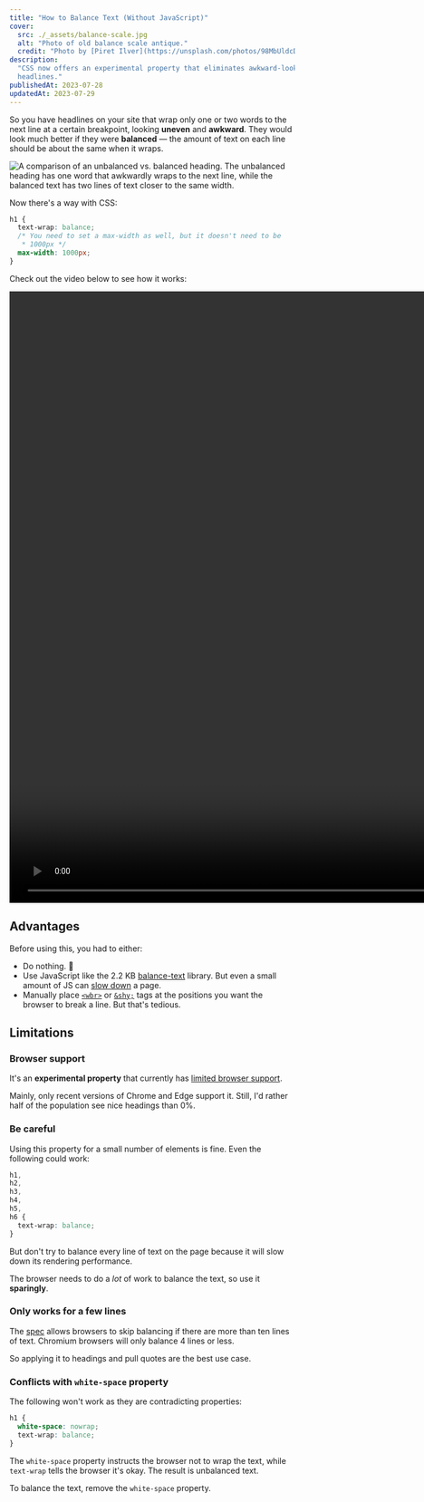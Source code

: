 ```yaml
---
title: "How to Balance Text (Without JavaScript)"
cover:
  src: ./_assets/balance-scale.jpg
  alt: "Photo of old balance scale antique."
  credit: "Photo by [Piret Ilver](https://unsplash.com/photos/98MbUldcDJY)"
description:
  "CSS now offers an experimental property that eliminates awkward-looking
  headlines."
publishedAt: 2023-07-28
updatedAt: 2023-07-29
---
```


So you have headlines on your site that wrap only one or two words to the
next line at a certain breakpoint, looking **uneven** and **awkward**. They
would look much better if they were **balanced** — the amount of text on
each line should be about the same when it wraps.


<Image
  src={comparison}
  alt="A comparison of an unbalanced vs. balanced heading. The unbalanced heading has one word that awkwardly wraps to the next line, while the balanced text has two lines of text closer to the same width."
  loading="eager"
  fetchpriority="high"
/>

Now there's a way with CSS:

```css title="styles.css"
h1 {
  text-wrap: balance;
  /* You need to set a max-width as well, but it doesn't need to be
   * 1000px */
  max-width: 1000px;
}
```

Check out the video below to see how it works:


<Video
  description="Browser with a headline on the page that initially spans on line. When the browser decreases its width, the text wraps to two lines with about the same amount of text on each line."
  width="1864"
  height="1080"
  hasShadow={true}
  src={[demo]}
/>

## Advantages

Before using this, you had to either:

- Do nothing. 🙈
- Use JavaScript like the 2.2 KB
  [balance-text](https://github.com/adobe/balance-text) library. But even a
  small amount of JS can
  [slow down](/blog/300ms-faster-reducing-wikipedias-total-blocking-time/#step-1-remove-unnecessary-javascript)
  a page.
- Manually place
  [`<wbr>`](https://developer.mozilla.org/en-US/docs/Web/HTML/Element/wbr)
  or [`&shy;`](https://developer.mozilla.org/en-US/docs/Web/CSS/hyphens)
  tags at the positions you want the browser to break a line. But that's
  tedious.

## Limitations

### Browser support

It's an **experimental property** that currently has
[limited browser support](https://caniuse.com/?search=text-wrap%20balance).

Mainly, only recent versions of Chrome and Edge support it. Still, I'd
rather half of the population see nice headings than 0%.

### Be careful

Using this property for a small number of elements is fine. Even the
following could work:

```css
h1,
h2,
h3,
h4,
h5,
h6 {
  text-wrap: balance;
}
```

But don't try to balance every line of text on the page because it will
slow down its rendering performance.

The browser needs to do a _lot_ of work to balance the text, so use it
**sparingly**.

### Only works for a few lines

The [spec](https://www.w3.org/TR/css-text-4/#text-wrap) allows browsers to
skip balancing if there are more than ten lines of text. Chromium browsers
will only balance 4 lines or less.

So applying it to headings and pull quotes are the best use case.

### Conflicts with `white-space` property

The following won't work as they are contradicting properties:

```css
h1 {
  white-space: nowrap;
  text-wrap: balance;
}
```

The `white-space` property instructs the browser not to wrap the text,
while `text-wrap` tells the browser it's okay. The result is unbalanced
text.

To balance the text, remove the `white-space` property.
